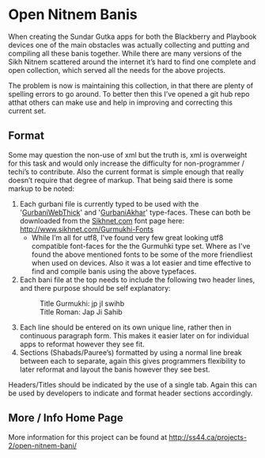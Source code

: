 = Open Nitnem Banis =
When creating the Sundar Gutka apps for both the Blackberry and Playbook devices one of the main obstacles was actually collecting and putting and compiling all these banis together. While there are many versions of the Sikh Nitnem scattered around the internet it’s hard to find one complete and open collection, which served all the needs for the above projects.

The problem is now is maintaining this collection, in that there are plenty of spelling errors to go around. To better then this I’ve opened a git hub repo atthat others can make use and help in improving and correcting this current set.

== Format ==

Some may question the non-use of xml but the truth is, xml is overweight for this task and would only increase the difficulty for non-programmer / techi’s to contribute. Also the current format is simple enough that really doesn’t require that degree of markup. That being said there is some markup to be noted:

# Each gurbani file is currently typed to be used with the '[http://www.sikhnet.com/files/fonts/gurbaniwebthick.ttf GurbaniWebThick]' and '[http://www.sikhnet.com/sikhnet/register.nsf/6f000b70505976458725743400619f7b/bfece158fb98b70a8725668e006541a2/$FILE/GurbaniAkhar.zip GurbaniAkhar]' type-faces. These can both be downloaded from the [http://Sikhnet.com Sikhnet.com] font page here: http://www.sikhnet.com/Gurmukhi-Fonts
#* While I’m all for utf8, I've found very few great looking utf8 compatible font-faces for the the Gurmuhki type set. Where as I've found the above mentioned fonts to be some of the more friendliest when used on devices. Also it was a lot easier and time effective to find and compile banis using the above typefaces.
# Each bani file at the top needs to include the following two header lines, and there purpose should be self explanatory:
#:  Title Gurmukhi: jp jI swihb
#:  Title Roman: Jap Ji Sahib
# Each line should be entered on its own unique line, rather then in continuous paragraph form. This makes it easier later on for individual apps to reformat however they see fit.
# Sections (Shabads/Pauree’s) formatted by using a normal line break between each to separate, again this gives programmers flexibility to later reformat and layout the banis however they see best.
Headers/Titles should be indicated by the use of a single tab. Again this can be used by developers to indicate and format header sections accordingly.

== More / Info Home Page ==
More information for this project can be found at http://ss44.ca/projects-2/open-nitnem-bani/